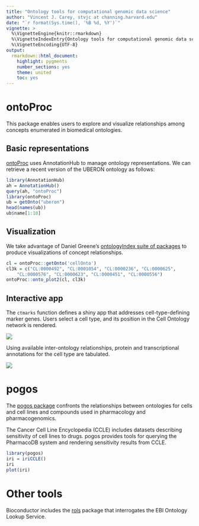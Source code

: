 ```yaml
---
title: "Ontology tools for computational genomic data science"
author: "Vincent J. Carey, stvjc at channing.harvard.edu"
date: "`r format(Sys.time(), '%B %d, %Y')`"
vignette: >
  %\VignetteEngine{knitr::rmarkdown}
  %\VignetteIndexEntry{Ontology tools for computational genomic data science}
  %\VignetteEncoding{UTF-8}
output:
  rmarkdown::html_document:
    highlight: pygments
    number_sections: yes
    theme: united
    toc: yes
---
```


# ontoProc

This package enables users to explore and visualize relationships among
concepts enumerated in biomedical ontologies.

## Basic representations

[ontoProc](https://bioconductor.org/packages/ontoProc) uses AnnotationHub
to manage ontology representations.  We can retrieve a recent version of
the UBERON ontology as follows:

```r
library(AnnotationHub)
ah = AnnotationHub()
query(ah, "ontoProc")
library(ontoProc)
ub = getOnto("uberon")
head(names(ub))
ub$name[1:10]
```

## Visualization

We take advantage of Daniel Greene's 
[ontologyIndex suite of packages](https://academic.oup.com/bioinformatics/article/33/7/1104/2843897)
to produce visualizations of concept relationships.

```r
cl = ontoProc::getOnto('cellOnto')
cl3k = c("CL:0000492", "CL:0001054", "CL:0000236", "CL:0000625",
    "CL:0000576", "CL:0000623", "CL:0000451", "CL:0000556")
ontoProc::onto_plot2(cl, cl3k)
```

## Interactive app

The `ctmarks` function defines a shiny app that
addresses cell-type-defining marker genes.
Users select a cell type, and its position in
the Cell Ontology network is rendered.

<img src='ctmarks1.jpg'/>

Using available inter-ontology relationships,
protein and transcriptional annotations for the
cell type are tabulated.

<img src='ctmarks2.jpg'/>


# pogos

The [pogos package](https://bioconductor.org/pogos)
confronts the relationships between ontologies for cells
and cell lines and compounds used in pharmacology and
pharmacogenomics.

The Cancer Cell Line Encyclopedia (CCLE) includes datasets
describing sensitivity of cell lines to drugs.
pogos provides tools for querying the PharmacoDB system
and rendering sensitivity results from CCLE.

```r
library(pogos)
iri = iriCCLE()
iri
plot(iri)
```


# Other tools

Bioconductor includes the [rols](https://bioconductor.org/packages/rols)
package that interrogates the EBI Ontology Lookup Service.
